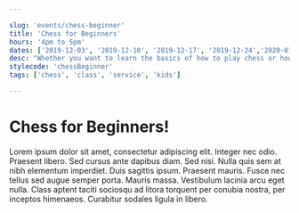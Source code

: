 ```yaml
---

slug: 'events/chess-beginner'
title: 'Chess for Beginners'
hours: '4pm to 5pm'
dates: ['2019-12-03', '2019-12-10', '2019-12-17', '2019-12-24','2020-01-04' ]
desc: "Whether you want to learn the basics of how to play chess or how to start a chess club in your own school or community we have a large selection of resources to help you get started. Our core mission is to promote the benefits of the game of chess to kids across the world."
stylecode: 'chessBeginner'
tags: ['chess', 'class', 'service', 'kids']

---
```


# Chess for Beginners!

Lorem ipsum dolor sit amet, consectetur adipiscing elit. Integer nec odio. Praesent libero. Sed cursus ante dapibus diam. Sed nisi. Nulla quis sem at nibh elementum imperdiet. Duis sagittis ipsum. Praesent mauris. Fusce nec tellus sed augue semper porta. Mauris massa. Vestibulum lacinia arcu eget nulla. Class aptent taciti sociosqu ad litora torquent per conubia nostra, per inceptos himenaeos. Curabitur sodales ligula in libero. 
